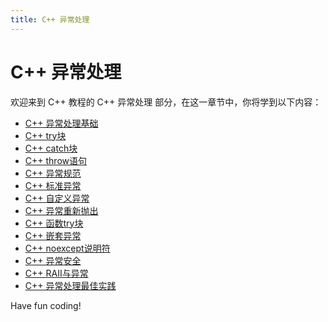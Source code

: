 ```yaml
---
title: C++ 异常处理
---
```


# C++ 异常处理

欢迎来到 C++ 教程的 C++ 异常处理 部分，在这一章节中，你将学到以下内容：

- [C++ 异常处理基础](./0-cpp-exception-handling-basics.mdx)
- [C++ try块](./1-cpptry-block.mdx)
- [C++ catch块](./2-cppcatch-block.mdx)
- [C++ throw语句](./3-cppthrow-statement.mdx)
- [C++ 异常规范](./4-cpp-exception-specification.mdx)
- [C++ 标准异常](./5-cpp-standard-exception.mdx)
- [C++ 自定义异常](./6-cpp-custom-exception.mdx)
- [C++ 异常重新抛出](./7-cpp-exception-rethrow.mdx)
- [C++ 函数try块](./8-cpp-function-try-block.mdx)
- [C++ 嵌套异常](./9-cpp-nested-exception.mdx)
- [C++ noexcept说明符](./10-cppnoexcept-specifier.mdx)
- [C++ 异常安全](./11-cpp-exception-safety.mdx)
- [C++ RAII与异常](./12-cppraii-and-exceptions.mdx)
- [C++ 异常处理最佳实践](./13-cpp-exception-handling-best-practices.mdx)

Have fun coding!